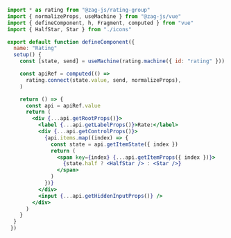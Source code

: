 ```jsx
import * as rating from "@zag-js/rating-group"
import { normalizeProps, useMachine } from "@zag-js/vue"
import { defineComponent, h, Fragment, computed } from "vue"
import { HalfStar, Star } from "./icons"

export default function defineComponent({
  name: "Rating"
  setup() {
    const [state, send] = useMachine(rating.machine({ id: "rating" }))

    const apiRef = computed(() =>
      rating.connect(state.value, send, normalizeProps),
    )

    return () => {
      const api = apiRef.value
      return (
        <div {...api.getRootProps()}>
          <label {...api.getLabelProps()}>Rate:</label>
          <div {...api.getControlProps()}>
            {api.items.map((index) => {
              const state = api.getItemState({ index })
              return (
                <span key={index} {...api.getItemProps({ index })}>
                  {state.half ? <HalfStar /> : <Star />}
                </span>
              )
            })}
          </div>
          <input {...api.getHiddenInputProps()} />
        </div>
      )
    }
  }
 })
```
